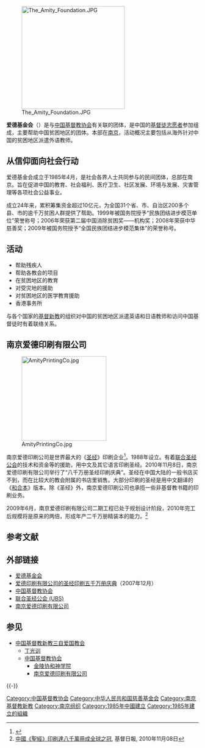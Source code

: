 {{refimprove|time=2010-01-12T19:26:03+00:00}}
{{Infobox organization|name=爱德基金会<br>{{lang|en|The Amity Foundation}}|logo=|motto=|type=民间团体|founded={{start date and age|1985|4}}|dissolved=|location={{CHN}}|key_people=|fields=|ideology=|services=|num_members=|homepage=中文：http://www.amity.org.cn/<br>英文：<br>http://www.amity.org}}[[File:The_Amity_Foundation.JPG|270px]]

'''爱德基金会'''（{{lang-en|'''The Amity Foundation'''}}）是与[[中国基督教协会|中国基督教协会]]有关联的团体，是中国的[[基督徒|基督徒]][[志愿工作者|志愿者]]参加组成，主要帮助中国贫困地区的团体。本部在[[南京|南京]]，活动概况主要包括从海外针对中国的贫困地区派遣外语教师。

== 从信仰面向社会行动 ==
爱德基金会成立于1985年4月，是社会各界人士共同参与的民间团体，总部在南京。旨在促进中国的教育、社会福利、医疗卫生、社区发展、环境与发展、灾害管理等各项社会公益事业。

成立24年来，累积筹集资金超过10亿元，为全国31个省、市、自治区200多个县、市的逾千万贫困人群提供了帮助。1999年被国务院授予“民族团结进步模范单位”荣誉称号；2006年荣获第二届中国消除贫困奖——机构奖；2008年荣获中华慈善奖；2009年被国务院授予“全国民族团结进步模范集体”的荣誉称号。

== 活动 ==
* 帮助残疾人
* 帮助各教会的项目
* 在贫困地区的教育
* 对受灾地的援助
* 对贫困地区的医学教育援助
* 香港事务所

与各个国家的[[基督新教|基督新教]]的组织对中国的贫困地区派遣英语和日语教师和访问中国基督徒时有着联络关系。

== 南京爱德印刷有限公司 ==
[[File:AmityPrintingCo.jpg|222px]]

南京爱德印刷公司是世界最大的《[[圣经|圣经]]》印刷企业<ref>{{Cite web |url=http://info.printing.hc360.com/2010/11/101030281651.shtml |title=南京爱德成为全球最大圣经印刷企业 |accessdate=2010-12-02 |archive-date=2012-12-07 |archive-url=https://web.archive.org/web/20121207115312/http://info.printing.hc360.com/2010/11/101030281651.shtml |dead-url=no }}</ref>。1988年设立。有着[[联合圣经公会|联合圣经公会]]的技术和资金等的援助，用中文及其它语言印刷圣经。2010年11月8日，南京爱德印刷有限公司举行了“八千万册圣经印刷庆典”。圣经在中国大陆的一般书店买不到，而在比较大的教会附属的书店里销售。大部分印刷的圣经是用中文翻译的《[[圣经_(和合本)|和合本]]》版本。除《圣经》外，南京爱德印刷公司也承揽一些非基督教书籍的印刷业务。

2009年6月，南京爱德印刷有限公司二期工程已处于规划设计阶段，2010年完工后规模将是原来的两倍，形成年产二千万册精装本的能力。<ref>[http://gospelherald.com/news/den-15529-0/中國《聖經》印刷達八千萬冊成全球之冠-基督日報 中國《聖經》印刷達八千萬冊成全球之冠], 基督日報, 2010年11月08日</ref>

== 参考文献 ==
{{Reflist}}

== 外部链接 ==
* [https://web.archive.org/web/20090328212332/http://www.amityfoundation.org.cn/ 爱德基金会]
* [https://web.archive.org/web/20080921150608/http://www.amityfoundation.org.cn/article/view1225.aspx 爱德印刷有限公司的圣经印刷五千万册庆典]（2007年12月）
* [http://www.ccctspm.org/ 中国基督教协会] {{Wayback|url=http://www.ccctspm.org/ |date=20180930044246 }}
* [http://www.unitedbiblesocieties.org 联合圣经公会 (UBS)] {{Wayback|url=http://www.unitedbiblesocieties.org/ |date=20200908231606 }}
* [http://www.amityprinting.com 南京爱德印刷有限公司] {{Wayback|url=http://www.amityprinting.com/ |date=20191228131921 }}

== 参见 ==
{{Portal box|中华人民共和国|基督教|南京}}
* [[中国基督教新教|中国基督教新教]][[三自爱国教会|三自爱国教会]]
** [[丁光训|丁光训]]
** [[中国基督教协会|中国基督教协会]]
*** [[金陵协和神学院|金陵协和神学院]]
*** [[南京爱德印刷有限公司|南京爱德印刷有限公司]]

{{-}}
{{中华人民共和国宗教}}

[[Category:中国基督教协会|Category:中国基督教协会]]
[[Category:中华人民共和国慈善基金会|Category:中华人民共和国慈善基金会]]
[[Category:南京基督教新教|Category:南京基督教新教]]
[[Category:南京组织|Category:南京组织]]
[[Category:1985年中國建立|Category:1985年中國建立]]
[[Category:1985年建立的組織|Category:1985年建立的組織]]